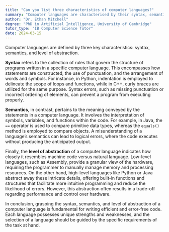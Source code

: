 ```yaml
---
title: "Can you list three characteristics of computer languages?"
summary: "Computer languages are characterised by their syntax, semantics, and level of abstraction."
author: "Dr. Ethan Mitchell"
degree: "PhD in Artificial Intelligence, University of Cambridge"
tutor_type: "IB Computer Science Tutor"
date: 2024-03-15
---
```


Computer languages are defined by three key characteristics: syntax, semantics, and level of abstraction.

**Syntax** refers to the collection of rules that govern the structure of programs written in a specific computer language. This encompasses how statements are constructed, the use of punctuation, and the arrangement of words and symbols. For instance, in Python, indentation is employed to delineate the scope of loops and functions, while in C++, curly braces are utilized for the same purpose. Syntax errors, such as missing punctuation or incorrect ordering of elements, can prevent a program from executing properly.

**Semantics**, in contrast, pertains to the meaning conveyed by the statements in a computer language. It involves the interpretation of symbols, variables, and functions within the code. For example, in Java, the `==` operator is used to compare primitive data types, whereas the `equals()` method is employed to compare objects. A misunderstanding of a language’s semantics can lead to logical errors, where the code executes without producing the anticipated output.

Finally, the **level of abstraction** of a computer language indicates how closely it resembles machine code versus natural language. Low-level languages, such as Assembly, provide a granular view of the hardware, requiring the programmer to manually manage memory and processing resources. On the other hand, high-level languages like Python or Java abstract away these intricate details, offering built-in functions and structures that facilitate more intuitive programming and reduce the likelihood of errors. However, this abstraction often results in a trade-off regarding performance and control over hardware.

In conclusion, grasping the syntax, semantics, and level of abstraction of a computer language is fundamental for writing efficient and error-free code. Each language possesses unique strengths and weaknesses, and the selection of a language should be guided by the specific requirements of the task at hand.
    